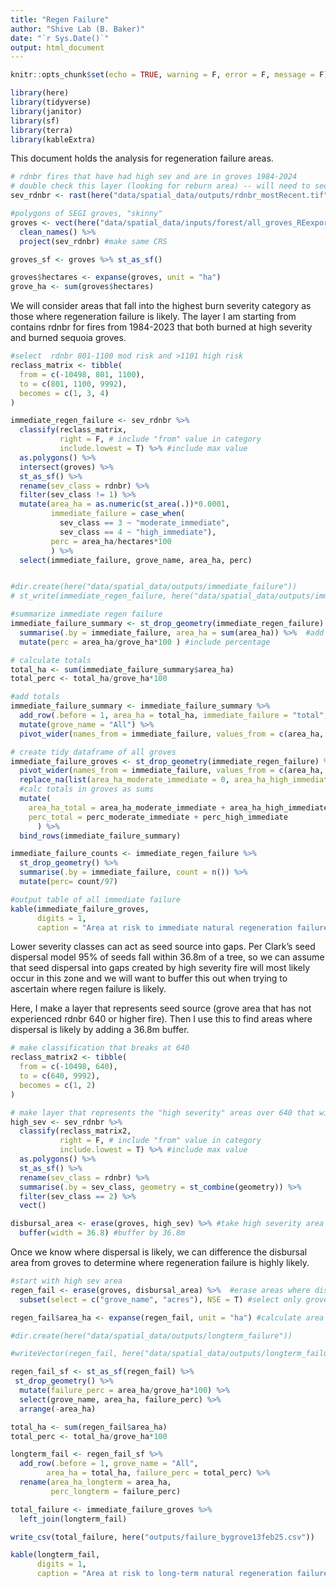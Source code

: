 ```yaml
---
title: "Regen Failure"
author: "Shive Lab (B. Baker)"
date: "`r Sys.Date()`"
output: html_document
---
```


```r
knitr::opts_chunk$set(echo = TRUE, warning = F, error = F, message = F)

library(here)
library(tidyverse)
library(janitor)
library(sf)
library(terra)
library(kableExtra)

```

This document holds the analysis for regeneration failure areas.

```r

# rdnbr fires that have had high sev and are in groves 1984-2024 
# double check this layer (looking for reburn area) -- will need to see spatially + temporally 
sev_rdnbr <- rast(here("data/spatial_data/outputs/rdnbr_mostRecent.tif"))

#polygons of SEGI groves, "skinny"
groves <- vect(here("data/spatial_data/inputs/forest/all_groves_REexported.shp")) %>% 
  clean_names() %>% 
  project(sev_rdnbr) #make same CRS

groves_sf <- groves %>% st_as_sf()

groves$hectares <- expanse(groves, unit = "ha")
grove_ha <- sum(groves$hectares)

```

We will consider areas that fall into the highest burn severity category as those where regeneration failure is likely. The layer I am starting from contains rdnbr for fires from 1984-2023 that both burned at high severity and burned sequoia groves.


```r

#select  rdnbr 801-1100 mod risk and >1101 high risk
reclass_matrix <- tibble(
  from = c(-10498, 801, 1100),
  to = c(801, 1100, 9992),
  becomes = c(1, 3, 4)
)

immediate_regen_failure <- sev_rdnbr %>% 
  classify(reclass_matrix,
           right = F, # include "from" value in category
           include.lowest = T) %>% #include max value
  as.polygons() %>% 
  intersect(groves) %>% 
  st_as_sf() %>% 
  rename(sev_class = rdnbr) %>% 
  filter(sev_class != 1) %>% 
  mutate(area_ha = as.numeric(st_area(.))*0.0001,
         immediate_failure = case_when(
           sev_class == 3 ~ "moderate_immediate",
           sev_class == 4 ~ "high_immediate"),
         perc = area_ha/hectares*100
         ) %>% 
  select(immediate_failure, grove_name, area_ha, perc)


#dir.create(here("data/spatial_data/outputs/immediate_failure"))
# st_write(immediate_regen_failure, here("data/spatial_data/outputs/immediate_failure/immediate_failure_13Feb2025.shp"), append = F)

#summarize immediate regen failure
immediate_failure_summary <- st_drop_geometry(immediate_regen_failure) %>% 
  summarise(.by = immediate_failure, area_ha = sum(area_ha)) %>%  #add failure in each category
  mutate(perc = area_ha/grove_ha*100 ) #include percentage

# calculate totals
total_ha <- sum(immediate_failure_summary$area_ha)
total_perc <- total_ha/grove_ha*100

#add totals
immediate_failure_summary <- immediate_failure_summary %>% 
  add_row(.before = 1, area_ha = total_ha, immediate_failure = "total", perc = total_perc) %>%
  mutate(grove_name = "All") %>% 
  pivot_wider(names_from = immediate_failure, values_from = c(area_ha, perc))

# create tidy dataframe of all groves
immediate_failure_groves <- st_drop_geometry(immediate_regen_failure) %>% 
  pivot_wider(names_from = immediate_failure, values_from = c(area_ha, perc)) %>% 
  replace_na(list(area_ha_moderate_immediate = 0, area_ha_high_immediate = 0, perc_moderate_immediate = 0, perc_high_immediate = 0)) %>% 
  #calc totals in groves as sums
  mutate(
    area_ha_total = area_ha_moderate_immediate + area_ha_high_immediate,
    perc_total = perc_moderate_immediate + perc_high_immediate
      ) %>% 
  bind_rows(immediate_failure_summary)

```

```r

immediate_failure_counts <- immediate_regen_failure %>% 
  st_drop_geometry() %>% 
  summarise(.by = immediate_failure, count = n()) %>% 
  mutate(perc= count/97)

```


```r
#output table of all immediate failure
kable(immediate_failure_groves,
      digits = 1,
      caption = "Area at risk to immediate natural regeneration failure by grove")
```

Lower severity classes can act as seed source into gaps. Per Clark's seed dispersal model 95% of seeds fall within 36.8m of a tree, so we can assume that seed dispersal into gaps created by high severity fire will most likely occur in this zone and we will want to buffer this out when trying to ascertain where regen failure is likely. 

Here, I make a layer that represents seed source (grove area that has not experienced rdnbr 640 or higher fire). Then I use this to find areas where dispersal is likely by adding a 36.8m buffer.

```r

# make classification that breaks at 640
reclass_matrix2 <- tibble(
  from = c(-10498, 640),
  to = c(640, 9992),
  becomes = c(1, 2)
)

# make layer that represents the "high severity" areas over 640 that will need seed source
high_sev <- sev_rdnbr %>% 
  classify(reclass_matrix2,
           right = F, # include "from" value in category
           include.lowest = T) %>% #include max value
  as.polygons() %>% 
  st_as_sf() %>% 
  rename(sev_class = rdnbr) %>% 
  summarise(.by = sev_class, geometry = st_combine(geometry)) %>% 
  filter(sev_class == 2) %>% 
  vect()

disbursal_area <- erase(groves, high_sev) %>% #take high severity area out of groves
  buffer(width = 36.8) #buffer by 36.8m 


```

Once we know where dispersal is likely, we can difference the disbursal area from groves to determine where regeneration failure is highly likely.

```r
#start with high sev area
regen_fail <- erase(groves, disbursal_area) %>%  #erase areas where disbursal happens
  subset(select = c("grove_name", "acres"), NSE = T) #select only grove name

regen_fail$area_ha <- expanse(regen_fail, unit = "ha") #calculate area affected

#dir.create(here("data/spatial_data/outputs/longterm_failure"))

#writeVector(regen_fail, here("data/spatial_data/outputs/longterm_failure/longterm_failure13feb25.shp"), overwrite = T)

```

```r

regen_fail_sf <- st_as_sf(regen_fail) %>% 
 st_drop_geometry() %>% 
  mutate(failure_perc = area_ha/grove_ha*100) %>% 
  select(grove_name, area_ha, failure_perc) %>% 
  arrange(-area_ha)

total_ha <- sum(regen_fail$area_ha)
total_perc <- total_ha/grove_ha*100

longterm_fail <- regen_fail_sf %>% 
  add_row(.before = 1, grove_name = "All", 
        area_ha = total_ha, failure_perc = total_perc) %>% 
  rename(area_ha_longterm = area_ha,
         perc_longterm = failure_perc)

total_failure <- immediate_failure_groves %>% 
  left_join(longterm_fail)

write_csv(total_failure, here("outputs/failure_bygrove13feb25.csv"))

kable(longterm_fail,
      digits = 1,
      caption = "Area at risk to long-term natural regeneration failure by grove")

```

